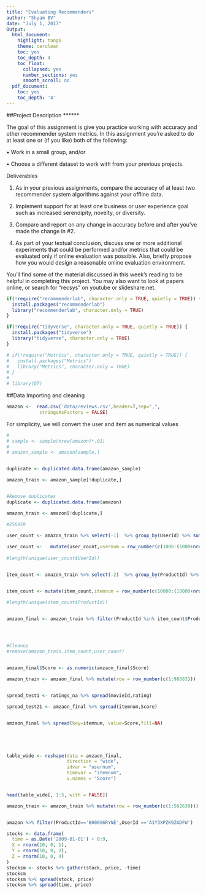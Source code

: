 ```yaml
---
title: "Evaluating Recommenders"
author: "Shyam BV"
date: "July 1, 2017"
Output:
  html_document:
    highlight: tango
    theme: cerulean
    toc: yes
    toc_depth: 4
    toc_float:
      collapsed: yes
      number_sections: yes
      smooth_scroll: no
  pdf_document:
    toc: yes
    toc_depth: '4'
---
```


##Project Description
******

The goal of this assignment is give you practice working with accuracy and other recommender system metrics. In this assignment you’re asked to do at least one or (if you like) both of the following:  

• Work in a small group, and/or  

• Choose a different dataset to work with from your previous projects.  

Deliverables 

1. As in your previous assignments, compare the accuracy of at least two recommender system algorithms against your offline data. 

2. Implement support for at least one business or user experience goal such as increased serendipity, novelty, or diversity. 

3. Compare and report on any change in accuracy before and after you’ve made the change in #2. 

4. As part of your textual conclusion, discuss one or more additional experiments that could be performed and/or metrics that could be evaluated only if online evaluation was possible.  Also, briefly propose how you would design a reasonable online evaluation environment. 

You’ll find some of the material discussed in this week’s reading to be helpful in completing this project.  You may also want to look at papers online, or search for “recsys” on youtube or slideshare.net. 


```r
if(!require("recommenderlab", character.only = TRUE, quietly = TRUE)) {
  install.packages("recommenderlab")
  library("recommenderlab", character.only = TRUE)
}

if(!require("tidyverse", character.only = TRUE, quietly = TRUE)) {
  install.packages("tidyverse")
  library("tidyverse", character.only = TRUE)
}

# if(!require("Metrics", character.only = TRUE, quietly = TRUE)) {
#   install.packages("Metrics")
#   library("Metrics", character.only = TRUE)
# }
# 
# library(DT)
```



##Data Importing and cleaning

```r

amazon <-  read.csv('data/reviews.csv',header=T,sep=",",
            stringsAsFactors = FALSE)

```

For simplicity, we will convert the user and item as numerical values

```r
# 
# sample <- sample(nrow(amazon)*.01)
# 
# amazon_sample <- amazon[sample,]


duplicate <- duplicated.data.frame(amazon_sample)

amazon_train <- amazon_sample[!duplicate,]



```



```r
#Remove duplicates
duplicate <- duplicated.data.frame(amazon)

amazon_train <- amazon[!duplicate,]

#256059

user_count <- amazon_train %>% select(-1)  %>% group_by(UserId) %>% summarize(count= n()) %>% filter(count > 20) %>%  ungroup(UserId) 
  
user_count <-   mutate(user_count,usernum = row_number(c(1000:(1000+nrow(user_count)-1))))
 
#length(unique(user_count$UserId))


item_count <- amazon_train %>% select(-2)  %>% group_by(ProductId) %>% summarize(count= n()) %>% filter(count > 20) %>%  ungroup(UserId) 


item_count <- mutate(item_count,itemnum = row_number(c(10000:(10000+nrow(item_count)-1))))

#length(unique(item_count$ProductId))


amzaon_final <- amazon_train %>% filter(ProductId %in% item_count$ProductId, UserId %in% user_count$UserId) %>% inner_join(.,user_count,by="UserId") %>% inner_join(.,item_count,by="ProductId") %>% select(c(usernum,itemnum,Score))




#Cleanup
#remove(amazon_train,item_count,user_count)


amzaon_final$Score <- as.numeric(amzaon_final$Score)

amazon_train <- amzaon_final %>% mutate(row = row_number(c(1:98683)))


spread_test1 <- ratings_na %>% spread(movieId,rating)

spread_test21 <- amzaon_final %>% spread(itemnum,Score)


amzaon_final %>% spread(key=itemnum, value=Score,fill=NA)





table_wide <- reshape(data = amzaon_final,
                      direction = "wide",
                      idvar = "usernum",
                      timevar = "itemnum",
                      v.names = "Score")


head(table_wide[, 1:5, with = FALSE])
```




```r


amazon_train <- amazon_train %>% mutate(row = row_number(c(1:562630)))


amazon %>% filter(ProductId=='B000G6RYNE',UserId =='A1Y3XPZK9ZADFW')

```








```r
stocks <- data.frame(
  time = as.Date('2009-01-01') + 0:9,
  X = rnorm(10, 0, 1),
  Y = rnorm(10, 0, 2),
  Z = rnorm(10, 0, 4)
)
stocksm <- stocks %>% gather(stock, price, -time)
stocksm
stocksm %>% spread(stock, price)
stocksm %>% spread(time, price)
```










































